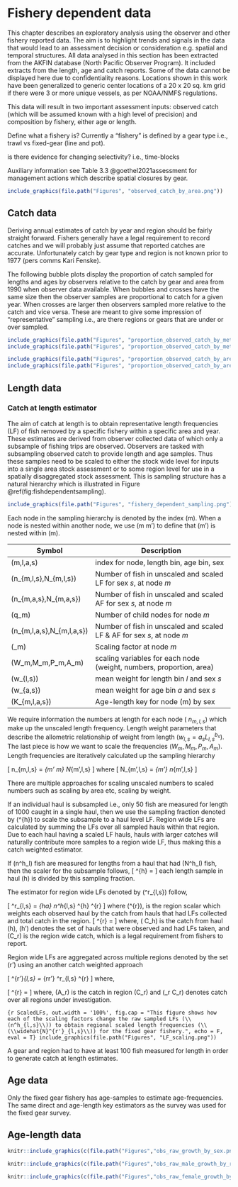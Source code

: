 # Fishery dependent data {#observerdata}

This chapter describes an exploratory analysis using the observer and other fishery reported data. The aim is to highlight trends and signals in the data that would lead to an assessment decision or consideration e.g. spatial and temporal structures. All data analysed in this section has been extracted from the AKFIN database (North Pacific Observer Program). It included extracts from the length, age and catch reports. Some of the data cannot be displayed here due to confidentiality reasons. Locations shown in this work have been generalized to generic center locations of a 20 x 20 sq. km grid if there were 3 or more unique vessels, as per NOAA/NMFS regulations.

This data will result in two important assessment inputs: observed catch (which will be assumed known with a high level of precision) and composition by fishery, either age or length. 


Define what a fishery is? Currently a "fishery" is defined by a gear type i.e., trawl vs fixed-gear (line and pot).

is there evidence for changing selectivity? i.e., time-blocks

Auxiliary information see Table 3.3 @goethel2021assessment for management actions which describe spatial closures by gear.


```r
include_graphics(file.path("Figures", "observed_catch_by_area.png"))
```

## Catch data {-}

Deriving annual estimates of catch by year and region should be fairly straight forward. Fishers generally have a legal requirement to record catches and we will probably just assume that reported catches are accurate. Unfortunately catch by gear type and region is not known prior to 1977 (pers comms Kari Fenske).

The following bubble plots display the proportion of catch sampled for lengths and ages by observers relative to the catch by gear and area from 1990 when observer data available. When bubbles and crosses have the same size then the observer samples are proportional to catch for a given year. When crosses are larger then observers sampled more relative to the catch and vice versa. These are meant to give some impression of "representative" sampling i.e., are there regions or gears that are under or over sampled.


```r
include_graphics(file.path("Figures", "proportion_observed_catch_by_method_2.png"))
include_graphics(file.path("Figures", "proportion_observed_catch_by_method_1.png"))
```


```r
include_graphics(file.path("Figures", "proportion_observed_catch_by_area_2.png"))
include_graphics(file.path("Figures", "proportion_observed_catch_by_area_1.png"))
```


## Length data {-}

### Catch at length estimator {-}
The aim of catch at length is to obtain representative length frequencies (LF) of fish removed by a specific fishery within a specific area and year. These estimates are derived from observer collected data of which only a subsample of fishing trips are observed. Observers are tasked with subsampling observed catch to provide length and age samples. Thus these samples need to be scaled to either the stock wide level for inputs into a single area stock assessment or to some region level for use in a spatially disaggregated stock assessment. This is sampling structure has a natural hierarchy which is illustrated in Figure \@ref(fig:fishdependentsampling).


```r
include_graphics(file.path("Figures", "fishery_dependent_sampling.png"))
```

Each node in the sampling hierarchy is denoted by the index \(m\). When a node is nested within another node, we use \(m \in m'\) to define that \(m'\) is nested within \(m\).

+----------------------------+-----------------------------------------------------------------------------+
| Symbol                     | Description                            
+============================+=============================================================================+
| \(m,l,a,s\)                | index for node, length bin, age bin, sex
+----------------------------+-----------------------------------------------------------------------------+
| \(n_{m,l,s},N_{m,l,s}\)    | Number of fish in unscaled and scaled LF for sex $s$, at node $m$
+----------------------------+-----------------------------------------------------------------------------+
| \(n_{m,a,s},N_{m,a,s}\)    | Number of fish in unscaled and scaled AF for sex $s$, at node $m$
+----------------------------+-----------------------------------------------------------------------------+
| \(q_m\)                    | Number of child nodes for node $m$
+----------------------------+-----------------------------------------------------------------------------+
|\(n_{m,l,a,s},N_{m,l,a,s}\) | Number of fish in unscaled and scaled LF \& AF for sex $s$, at node $m$
+----------------------------+-----------------------------------------------------------------------------+
|\(\pi_m\)                   | Scaling factor at node $m$
+----------------------------+-----------------------------------------------------------------------------+
|\(W_m,M_m,P_m,A_m\)         | scaling variables for each node (weight, numbers, proportion, area)
+----------------------------+-----------------------------------------------------------------------------+
|\(w_{l,s}\)                 | mean weight for length bin $l$ and sex $s$
+----------------------------+-----------------------------------------------------------------------------+
|\(w_{a,s}\)                 | mean weight for age bin $a$ and sex $s$
+----------------------------+-----------------------------------------------------------------------------+
|\(K_{m,l,a,s}\)             | Age-length key for node \(m\) by sex
+----------------------------+-----------------------------------------------------------------------------+

We require information the numbers at length for each node ( $n_{m,l,s}$) which make up the unscaled length frequency. Length weight parameters that describe the allometric relationship of weight from length ($w_{l,s} = a_s L_{l,s}^{b_s}$). The last piece is how we want to scale the frequencies ($W_m,M_m,P_m,A_m$). Length frequencies are iteratively calculated up the sampling hierarchy

\[
n_{m,l,s} = \sum_{m' \in m} N_{m',l,s}
\]
where
\[
N_{m',l,s} = \pi_{m'} n_{m',l,s}
\]

There are multiple approaches for scaling unscaled numbers to scaled numbers such as scaling by area etc, scaling by weight. 

<!-- \[ -->
<!-- \pi_m = \left\{\begin{array}{lr} -->
<!-- W_m / \sum_{l,s} w_{l,s}n_{m,l,s}, & \text{if scaling is by weight}\\ -->
<!-- M_m / \sum_{l,s}n_{m,l,s} , & \text{if scaling is by weight}\\ -->
<!-- 1 / P_m, & \text{if scaling is by proportion}\\ -->
<!-- \frac{A_m\sum_m W_m}{q_m \sum_m W_m}, & \text{if scaling is by area}\\ -->
<!-- 1, & \text{if scaling is none}\\ -->
<!-- \end{array}\right\} -->
<!-- \] -->


If an individual haul is subsampled i.e., only 50 fish are measured for length of 1000 caught in a single haul, then we use the sampling fraction denoted by \(\pi^{h}\) to scale the subsample to a haul level LF. Region wide LFs are calculated by summing the LFs over all sampled hauls within that region. Due to each haul having a scaled LF hauls, hauls with larger catches will naturally contribute more samples to a region wide LF, thus making this a catch weighted estimator.

If \(n^h_l\) fish are measured for lengths from a haul that had \(N^h_l\) fish, then the scaler for the subsample follows,
\[
\pi^{h} = \frac{N^h_l}{n^h_l}
\]
each length sample in haul \(h\) is divided by this sampling fraction. 

The estimator for region wide LFs denoted by \(\widehat{N}^r_{l,s}\) follow,

\[
\widehat{N}^r_{l,s} = \sum_{h\in a} n^h_{l,s} \pi^{h} \pi^{r}
\]
where \(\pi^{r}\), is the region scalar which weights each observed haul by the catch from hauls that had LFs collected and total catch in the region.
\[
\pi^{r} = \frac{C_r}{\sum_{h \in h'} C_h}
\]
where, \( C_h\) is the catch from haul \(h\), \(h'\) denotes the set of hauls that were observed and had LFs taken, and \(C_r\) is the region wide catch, which is a legal requirement from fishers to report.


Region wide LFs are aggregated across multiple regions denoted by the set \(r'\) using an another catch weighted approach

\[
\widehat{N}^{r'}_{l,s} = \sum_{r\in r'} \widehat{N}^r_{l,s} \pi^{r}
\]
where,

\[
\pi^{r} = \frac{C_r}{\sum_r C_r}
\]
where, \(A_r\) is the catch in region \(C_r\) and \(\sum_r C_r\) denotes catch over all regions under investigation.


```{r ScaledLFs, out.width = '100%', fig.cap = "This figure shows how each of the scaling factors change the raw sampled LFs (\\(n^h_{l,s}\\)) to obtain regional scaled length frequencies (\\(\\widehat{N}^{r'}_{l,s}\\)) for the fixed gear fishery.", echo = F, eval = T}
include_graphics(file.path("Figures", "LF_scaling.png"))
```

A gear and region had to have at least 100 fish measured for length in order to generate catch at length estimates.

## Age data {-}

Only the fixed gear fishery has age-samples to estimate age-frequencies. The same direct and age-length key estimators as the survey was used for the fixed gear survey.


## Age-length data {-}



```r
knitr::include_graphics(c(file.path("Figures","obs_raw_growth_by_sex.png")))
``` 



```r
knitr::include_graphics(c(file.path("Figures","obs_raw_male_growth_by_region.png"),file.path("Figures","raw_male_growth_by_decade.png")))
``` 


```r
knitr::include_graphics(c(file.path("Figures","obs_raw_female_growth_by_region.png"),file.path("Figures","raw_female_growth_by_decade.png")))
``` 


